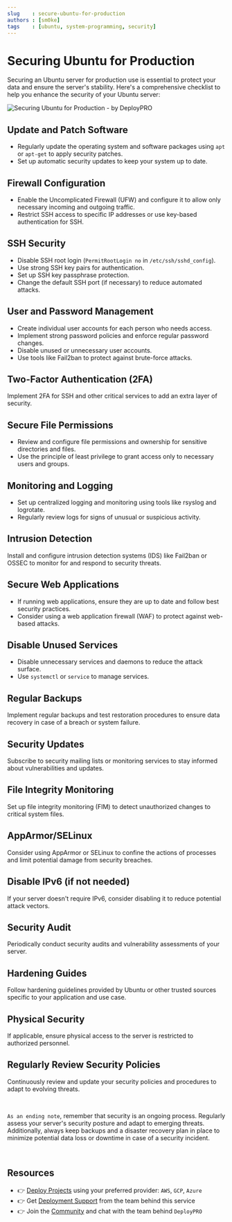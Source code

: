 ```yaml
---
slug    : secure-ubuntu-for-production
authors : [sm0ke]
tags    : [ubuntu, system-programming, security]
---
```


# Securing Ubuntu for Production

Securing an Ubuntu server for production use is essential to protect your data and ensure the server's stability. 
Here's a comprehensive checklist to help you enhance the security of your Ubuntu server:

![Securing Ubuntu for Production - by DeployPRO](https://github-production-user-asset-6210df.s3.amazonaws.com/51070104/267247155-cf320efc-4b60-4b6c-afdd-b6b28a718e6c.png)

<!--truncate-->

## **Update and Patch Software**

- Regularly update the operating system and software packages using `apt` or `apt-get` to apply security patches.
- Set up automatic security updates to keep your system up to date.

## **Firewall Configuration**

- Enable the Uncomplicated Firewall (UFW) and configure it to allow only necessary incoming and outgoing traffic.
- Restrict SSH access to specific IP addresses or use key-based authentication for SSH.

## **SSH Security**

- Disable SSH root login (`PermitRootLogin no` in `/etc/ssh/sshd_config`).
- Use strong SSH key pairs for authentication.
- Set up SSH key passphrase protection.
- Change the default SSH port (if necessary) to reduce automated attacks.

## **User and Password Management**

- Create individual user accounts for each person who needs access.
- Implement strong password policies and enforce regular password changes.
- Disable unused or unnecessary user accounts.
- Use tools like Fail2ban to protect against brute-force attacks.

## **Two-Factor Authentication (2FA)**

Implement 2FA for SSH and other critical services to add an extra layer of security.

## **Secure File Permissions**

- Review and configure file permissions and ownership for sensitive directories and files.
- Use the principle of least privilege to grant access only to necessary users and groups.

## **Monitoring and Logging**

- Set up centralized logging and monitoring using tools like rsyslog and logrotate.
- Regularly review logs for signs of unusual or suspicious activity.

## **Intrusion Detection**

Install and configure intrusion detection systems (IDS) like Fail2ban or OSSEC to monitor for and respond to security threats.

## **Secure Web Applications**

- If running web applications, ensure they are up to date and follow best security practices.
- Consider using a web application firewall (WAF) to protect against web-based attacks.

## **Disable Unused Services**

- Disable unnecessary services and daemons to reduce the attack surface.
- Use `systemctl` or `service` to manage services.

## **Regular Backups**

Implement regular backups and test restoration procedures to ensure data recovery in case of a breach or system failure.

## **Security Updates**

Subscribe to security mailing lists or monitoring services to stay informed about vulnerabilities and updates.

## **File Integrity Monitoring**

Set up file integrity monitoring (FIM) to detect unauthorized changes to critical system files.

## **AppArmor/SELinux**

Consider using AppArmor or SELinux to confine the actions of processes and limit potential damage from security breaches.

## **Disable IPv6 (if not needed)**

If your server doesn't require IPv6, consider disabling it to reduce potential attack vectors.

## **Security Audit**

Periodically conduct security audits and vulnerability assessments of your server.

## **Hardening Guides**

Follow hardening guidelines provided by Ubuntu or other trusted sources specific to your application and use case.

## **Physical Security**

If applicable, ensure physical access to the server is restricted to authorized personnel.

## **Regularly Review Security Policies**

Continuously review and update your security policies and procedures to adapt to evolving threats.

<br />

`As an ending note`, remember that security is an ongoing process. Regularly assess your server's security posture and adapt to emerging threats. Additionally, always keep backups and a disaster recovery plan in place to minimize potential data loss or downtime in case of a security incident.

<br />

## Resources

- 👉 [Deploy Projects](https://deploypro.dev/) using your preferred provider: `AWS`, `GCP`, `Azure`
- 👉 Get [Deployment Support](https://deploypro.dev/support/) from the team behind this service
- 👉 Join the [Community](https://discord.gg/qQhjQZhnur) and chat with the team behind `DeployPRO`
